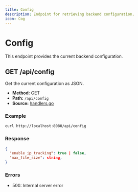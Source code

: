 ```yaml
---
title: Config
description: Endpoint for retrieving backend configuration.
icon: Cog
---
```


# Config

This endpoint provides the current backend configuration.

## GET /api/config

Get the current configuration as JSON.

- **Method:** GET
- **Path:** `/api/config`
- **Source:** [handlers.go](https://github.com/DanonekTM/SIMP/blob/main/backend/internal/handlers/handlers.go)

### Example

```bash
curl http://localhost:8080/api/config
```

### Response

```json
{
  "enable_ip_tracking": true | false,
  "max_file_size": string,
}
```

### Errors

- 500: Internal server error
